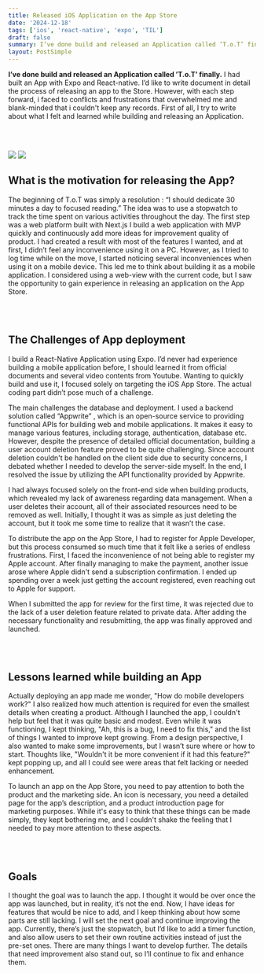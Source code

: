 ```yaml
---
title: Released iOS Application on the App Store
date: '2024-12-18'
tags: ['ios', 'react-native', 'expo', 'TIL']
draft: false
summary: I’ve done build and released an Application called ’T.o.T’ finally.
layout: PostSimple
---
```


**I’ve done build and released an Application called ’T.o.T’ finally.**
I had built an App with Expo and React-native. I’d like to write document in detail the process of releasing an app to the Store.
However, with each step forward, i faced to conflicts and frustrations that overwhelmed me and blank-minded that i couldn't keep any records. First of all, I try to write about what I felt and learned while building and releasing an Application.

<br></br>

<TOCInline toc={props.toc} exclude="Overview" toHeading={2} />

<div className="m-0 flex flex-wrap justify-center p-0">
  <img
    className="w-[300px]"
    src="https://img1.daumcdn.net/thumb/R1280x0/?scode=mtistory2&fname=https%3A%2F%2Fblog.kakaocdn.net%2Fdn%2F0pQkN%2FbtsLnF29bCh%2F4NnDJXMutrdYlejKyMV9M0%2Fimg.jpg"
  />
    <img
    className="w-[300px]"
    src="https://img1.daumcdn.net/thumb/R1280x0/?scode=mtistory2&fname=https%3A%2F%2Fblog.kakaocdn.net%2Fdn%2FbeaFtI%2FbtsLnSaaG3i%2FpTHBvfDk7kTTsYTdZljU1k%2Fimg.jpg"
  />

</div>

## What is the motivation for releasing the App?

The beginning of T.o.T was simply a resolution : “I should dedicate 30 minutes a day to focused reading.”
The idea was to use a stopwatch to track the time spent on various activities throughout the day.
The first step was a web platform built with Next.js
I build a web application with MVP quickly and continuously add more ideas for improvement quality of product.
I had created a result with most of the features I wanted, and at first, I didn’t feel any inconvenience using it on a PC.
However, as I tried to log time while on the move, I started noticing several inconveniences when using it on a mobile device.
This led me to think about building it as a mobile application. I considered using a web-view with the current code, but
I saw the opportunity to gain experience in releasing an application on the App Store.

<br></br>

## The Challenges of App deployment

I build a React-Native Application using Expo. I’d never had experience building a mobile application before, I should learned it from official documents and several video contents from Youtube.
Wanting to quickly build and use it, I focused solely on targeting the iOS App Store. The actual coding part didn’t pose much of a challenge.

The main challenges the database and deployment.
I used a backend solution called “Appwrite” , which is an open-source service to providing functional APIs for building web and mobile applications. It makes it easy to manage various features, including storage, authentication, database etc.
However, despite the presence of detailed official documentation, building a user account deletion feature proved to be quite challenging. Since account deletion couldn't be handled on the client side due to security concerns, I debated whether I needed to develop the server-side myself. In the end, I resolved the issue by utilizing the API functionality provided by Appwrite.

I had always focused solely on the front-end side when building products, which revealed my lack of awareness regarding data management. When a user deletes their account, all of their associated resources need to be removed as well.
Initially, I thought it was as simple as just deleting the account, but it took me some time to realize that it wasn’t the case.

To distribute the app on the App Store, I had to register for Apple Developer, but this process consumed so much time that it felt like a series of endless frustrations. First, I faced the inconvenience of not being able to register my Apple account. After finally managing to make the payment, another issue arose where Apple didn't send a subscription confirmation. I ended up spending over a week just getting the account registered, even reaching out to Apple for support.

When I submitted the app for review for the first time, it was rejected due to the lack of a user deletion feature related to private data. After adding the necessary functionality and resubmitting, the app was finally approved and launched.

<br></br>

## Lessons learned while building an App

Actually deploying an app made me wonder, "How do mobile developers work?" I also realized how much attention is required for even the smallest details when creating a product. Although I launched the app, I couldn't help but feel that it was quite basic and modest. Even while it was functioning, I kept thinking, "Ah, this is a bug, I need to fix this," and the list of things I wanted to improve kept growing.
From a design perspective, I also wanted to make some improvements, but I wasn’t sure where or how to start. Thoughts like, "Wouldn't it be more convenient if it had this feature?" kept popping up, and all I could see were areas that felt lacking or needed enhancement.

To launch an app on the App Store, you need to pay attention to both the product and the marketing side. An icon is necessary, you need a detailed page for the app’s description, and a product introduction page for marketing purposes. While it's easy to think that these things can be made simply, they kept bothering me, and I couldn't shake the feeling that I needed to pay more attention to these aspects.

<br></br>

## Goals

I thought the goal was to launch the app. I thought it would be over once the app was launched, but in reality, it’s not the end.
Now, I have ideas for features that would be nice to add, and I keep thinking about how some parts are still lacking.
I will set the next goal and continue improving the app.
Currently, there’s just the stopwatch, but I’d like to add a timer function, and also allow users to set their own routine activities instead of just the pre-set ones.
There are many things I want to develop further. The details that need improvement also stand out, so I’ll continue to fix and enhance them.

<br></br>
<br></br>
<br></br>
